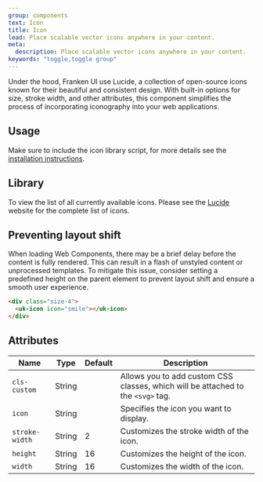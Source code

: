 ```yaml
---
group: components
text: Icon
title: Icon
lead: Place scalable vector icons anywhere in your content.
meta:
  description: Place scalable vector icons anywhere in your content.
keywords: "toggle,toggle group"
---
```


Under the hood, Franken UI use Lucide, a collection of open-source icons known for their beautiful and consistent design. With built-in options for size, stroke width, and other attributes, this component simplifies the process of incorporating iconography into your web applications.

## Usage

Make sure to include the icon library script, for more details see the [installation instructions](/docs/2.0/javascript).

## Library

To view the list of all currently available icons. Please see the [Lucide](https://lucide.dev) website for the complete list of icons.

## Preventing layout shift

When loading Web Components, there may be a brief delay before the content is fully rendered. This can result in a flash of unstyled content or unprocessed templates. To mitigate this issue, consider setting a predefined height on the parent element to prevent layout shift and ensure a smooth user experience.

```html
<div class="size-4">
  <uk-icon icon="smile"></uk-icon>
</div>
```

## Attributes

| Name           | Type   | Default | Description                                                                      |
| -------------- | ------ | ------- | -------------------------------------------------------------------------------- |
| `cls-custom`   | String |         | Allows you to add custom CSS classes, which will be attached to the `<svg>` tag. |
| `icon`         | String |         | Specifies the icon you want to display.                                          |
| `stroke-width` | String | 2       | Customizes the stroke width of the icon.                                         |
| `height`       | String | 16      | Customizes the height of the icon.                                               |
| `width`        | String | 16      | Customizes the width of the icon.                                                |
